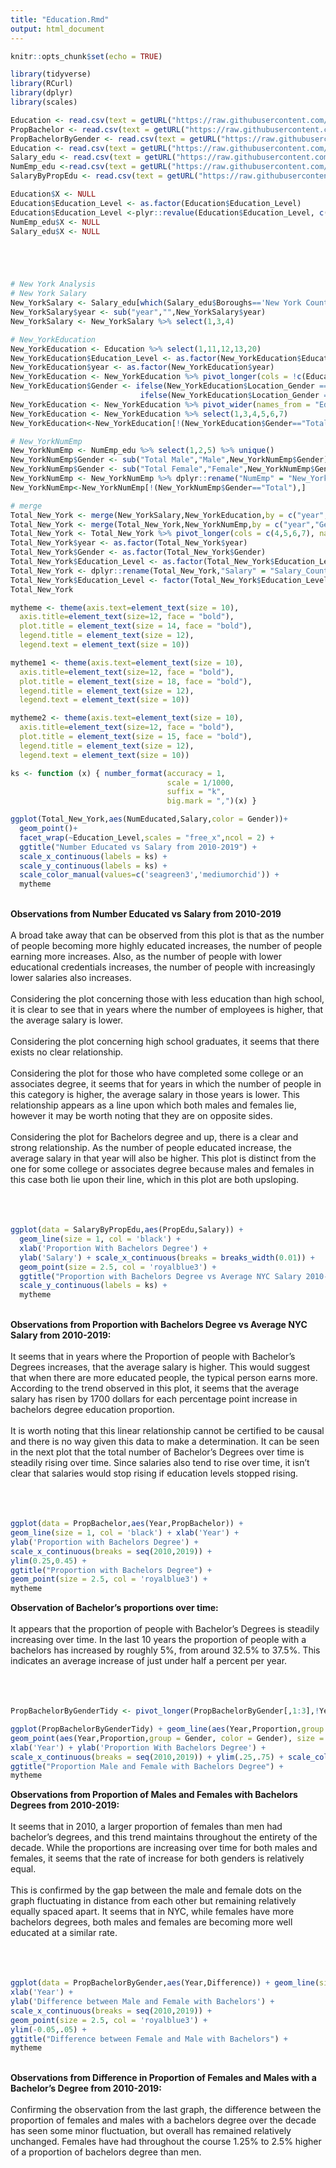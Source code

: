 ```yaml
---
title: "Education.Rmd"
output: html_document
---
```


```r
knitr::opts_chunk$set(echo = TRUE)
```

```r
library(tidyverse)
library(RCurl)
library(dplyr)
library(scales)
```

```r
Education <- read.csv(text = getURL("https://raw.githubusercontent.com/tracy3057/STAT5702_NYC_Employment_Analysis/main/DataPreprocessing/Data/education/Education.csv"))
PropBachelor <- read.csv(text = getURL("https://raw.githubusercontent.com/tracy3057/STAT5702_NYC_Employment_Analysis/main/DataPreprocessing/Data/education/PropBachelor.csv"))
PropBachelorByGender <- read.csv(text = getURL("https://raw.githubusercontent.com/tracy3057/STAT5702_NYC_Employment_Analysis/main/DataPreprocessing/Data/education/PropBachelorByGender.csv"))
Education <- read.csv(text = getURL("https://raw.githubusercontent.com/tracy3057/STAT5702_NYC_Employment_Analysis/main/DataPreprocessing/Data/education/Education.csv"))
Salary_edu <- read.csv(text = getURL("https://raw.githubusercontent.com/tracy3057/STAT5702_NYC_Employment_Analysis/main/DataPreprocessing/Data/education/salary_edu.csv"))
NumEmp_edu <-read.csv(text = getURL("https://raw.githubusercontent.com/tracy3057/STAT5702_NYC_Employment_Analysis/main/DataPreprocessing/Data/NumEmp/numemp_sum_races_combined.csv"))
SalaryByPropEdu <- read.csv(text = getURL("https://raw.githubusercontent.com/tracy3057/STAT5702_NYC_Employment_Analysis/main/DataPreprocessing/Data/education/PropEducatedBySalary.csv"))
```

```r
Education$X <- NULL
Education$Education_Level <- as.factor(Education$Education_Level)
Education$Education_Level <-plyr::revalue(Education$Education_Level, c("Bechelor's Degree or Higher" = "Bachelor's Degree or Higher"))
NumEmp_edu$X <- NULL
Salary_edu$X <- NULL





# New York Analysis
# New York Salary
New_YorkSalary <- Salary_edu[which(Salary_edu$Boroughs=='New York County'), ]
New_YorkSalary$year <- sub("year","",New_YorkSalary$year)
New_YorkSalary <- New_YorkSalary %>% select(1,3,4)

# New_YorkEducation
New_YorkEducation <- Education %>% select(1,11,12,13,20)
New_YorkEducation$Education_Level <- as.factor(New_YorkEducation$Education_Level)
New_YorkEducation$year <- as.factor(New_YorkEducation$year)
New_YorkEducation <- New_YorkEducation %>% pivot_longer(cols = !c(Education_Level,year),names_to = "Location_Gender", values_to = "count")
New_YorkEducation$Gender <- ifelse(New_YorkEducation$Location_Gender == "New.York.County..Total", "Total", 
                             ifelse(New_YorkEducation$Location_Gender == "New.York.County..Female", "Female", "Male"))
New_YorkEducation <- New_YorkEducation %>% pivot_wider(names_from = "Education_Level", values_from = "count")
New_YorkEducation <- New_YorkEducation %>% select(1,3,4,5,6,7)
New_YorkEducation<-New_YorkEducation[!(New_YorkEducation$Gender=="Total"),]

# New_YorkNumEmp
New_YorkNumEmp <- NumEmp_edu %>% select(1,2,5) %>% unique()
New_YorkNumEmp$Gender <- sub("Total Male","Male",New_YorkNumEmp$Gender)
New_YorkNumEmp$Gender <- sub("Total Female","Female",New_YorkNumEmp$Gender)
New_YorkNumEmp <- New_YorkNumEmp %>% dplyr::rename("NumEmp" = "New_York")
New_YorkNumEmp<-New_YorkNumEmp[!(New_YorkNumEmp$Gender=="Total"),]

# merge
Total_New_York <- merge(New_YorkSalary,New_YorkEducation,by = c("year","Gender"))
Total_New_York <- merge(Total_New_York,New_YorkNumEmp,by = c("year","Gender"))
Total_New_York <- Total_New_York %>% pivot_longer(cols = c(4,5,6,7), names_to = "Education_Level",values_to = "NumEducated")
Total_New_York$year <- as.factor(Total_New_York$year)
Total_New_York$Gender <- as.factor(Total_New_York$Gender)
Total_New_York$Education_Level <- as.factor(Total_New_York$Education_Level)
Total_New_York <- dplyr::rename(Total_New_York,"Salary" = "Salary_CountyGender")
Total_New_York$Education_Level <- factor(Total_New_York$Education_Level, c("Less Than High School","High School Graduate","Some College or Associate's Degree", "Bachelor's Degree or Higher"))
Total_New_York
```

```r
mytheme <- theme(axis.text=element_text(size = 10),
  axis.title=element_text(size=12, face = "bold"),
  plot.title = element_text(size = 14, face = "bold"),
  legend.title = element_text(size = 12),
  legend.text = element_text(size = 10))

mytheme1 <- theme(axis.text=element_text(size = 10),
  axis.title=element_text(size=12, face = "bold"),
  plot.title = element_text(size = 18, face = "bold"),
  legend.title = element_text(size = 12),
  legend.text = element_text(size = 10))

mytheme2 <- theme(axis.text=element_text(size = 10),
  axis.title=element_text(size=12, face = "bold"),
  plot.title = element_text(size = 15, face = "bold"),
  legend.title = element_text(size = 12),
  legend.text = element_text(size = 10))
```

```r
ks <- function (x) { number_format(accuracy = 1,
                                   scale = 1/1000,
                                   suffix = "k",
                                   big.mark = ",")(x) }
```

```r
ggplot(Total_New_York,aes(NumEducated,Salary,color = Gender))+
  geom_point()+
  facet_wrap(~Education_Level,scales = "free_x",ncol = 2) + 
  ggtitle("Number Educated vs Salary from 2010-2019") +
  scale_x_continuous(labels = ks) +
  scale_y_continuous(labels = ks) +
  scale_color_manual(values=c('seagreen3','mediumorchid')) +
  mytheme
```

\
**Observations from Number Educated vs Salary from 2010-2019**
\
\
A broad take away that can be observed from this plot is that as the number of people becoming more highly educated increases, the number of people earning more increases. Also, as the number of people with lower educational credentials increases, the number of people with increasingly lower salaries also increases.
\
\
Considering the plot concerning those with less education than high school, it is clear to see that in years where the number of employees is higher, that the average salary is lower.
\
\
Considering the plot concerning high school graduates, it seems that there exists no clear relationship.
\
\
Considering the plot for those who have completed some college or an associates degree, it seems that for years in which the number of people in this category is higher, the average salary in those years is lower. This relationship appears as a line upon which both males and females lie, however it may be worth noting that they are on opposite sides.
\
\
Considering the plot for Bachelors degree and up, there is a clear and strong relationship. As the number of people educated increase, the average salary in that year will also be higher. This plot is distinct from the one for some college or associates degree because males and females in this case both lie upon their line, which in this plot are both upsloping.
\
\
\
\
```r
ggplot(data = SalaryByPropEdu,aes(PropEdu,Salary)) + 
  geom_line(size = 1, col = 'black') + 
  xlab('Proportion With Bachelors Degree') + 
  ylab('Salary') + scale_x_continuous(breaks = breaks_width(0.01)) +
  geom_point(size = 2.5, col = 'royalblue3') + 
  ggtitle("Proportion with Bachelors Degree vs Average NYC Salary 2010-2019") +
  scale_y_continuous(labels = ks) +
  mytheme
```
\
**Observations from Proportion with Bachelors Degree vs Average NYC Salary from 2010-2019:**
\
\
It seems that in years where the Proportion of people with Bachelor's Degrees increases, that the average salary is higher. This would suggest that when there are more educated people, the typical person earns more. According to the trend observed in this plot, it seems that the average salary has risen by 1700 dollars for each percentage point increase in bachelors degree education proportion.
\
\
It is worth noting that this linear relationship cannot be certified to be causal and there is no way given this data to make a determination. It can be seen in the next plot that the total number of Bachelor's Degrees over time is steadily rising over time. Since salaries also tend to rise over time, it isn't clear that salaries would stop rising if education levels stopped rising.
\
\
\
\

```r
ggplot(data = PropBachelor,aes(Year,PropBachelor)) + 
geom_line(size = 1, col = 'black') + xlab('Year') + 
ylab('Proportion with Bachelors Degree') + 
scale_x_continuous(breaks = seq(2010,2019)) + 
ylim(0.25,0.45) +
ggtitle("Proportion with Bachelors Degree") +
geom_point(size = 2.5, col = 'royalblue3') +
mytheme
```

**Observation of Bachelor's proportions over time:**
\
\
It appears that the proportion of people with Bachelor's Degrees is steadily increasing over time. In the last 10 years the proportion of people with a bachelors has increased by roughly 5%, from around 32.5% to 37.5%. This indicates an average increase of just under half a percent per year.
\
\
\
\
```r
PropBachelorByGenderTidy <- pivot_longer(PropBachelorByGender[,1:3],!Year,names_to = 'Gender',values_to = 'Proportion')

ggplot(PropBachelorByGenderTidy) + geom_line(aes(Year,Proportion,group = Gender, color = Gender), size = 1) +
geom_point(aes(Year,Proportion,group = Gender, color = Gender), size = 5) + 
xlab('Year') + ylab('Proportion With Bachelors Degree') + 
scale_x_continuous(breaks = seq(2010,2019)) + ylim(.25,.75) + scale_color_manual(values=c('seagreen3','mediumorchid')) + 
ggtitle("Proportion Male and Female with Bachelors Degree") +
mytheme
```
**Observations from Proportion of Males and Females with Bachelors Degrees from 2010-2019:**
\
\
It seems that in 2010, a larger proportion of females than men had bachelor's degrees, and this trend maintains throughout the entirety of the decade. While the proportions are increasing over time for both males and females, it seems that the rate of increase for both genders is relatively equal.
\
\
This is confirmed by the gap between the male and female dots on the graph fluctuating in distance from each other but remaining relatively equally spaced apart. It seems that in NYC, while females have more bachelors degrees, both males and females are becoming more well educated at a similar rate.
\
\
\
\
```r
ggplot(data = PropBachelorByGender,aes(Year,Difference)) + geom_line(size = 1, col = 'black') +
xlab('Year') + 
ylab('Difference between Male and Female with Bachelors') + 
scale_x_continuous(breaks = seq(2010,2019)) + 
geom_point(size = 2.5, col = 'royalblue3') + 
ylim(-0.05,.05) +
ggtitle("Difference between Female and Male with Bachelors") +
mytheme
```
\
**Observations from Difference in Proportion of Females and Males with a Bachelor's Degree from 2010-2019:**
\
\
Confirming the observation from the last graph, the difference between the proportion of females and males with a bachelors degree over the decade has seen some minor fluctuation, but overall has remained relatively unchanged. Females have had throughout the course 1.25% to 2.5% higher of a proportion of bachelors degree than men.